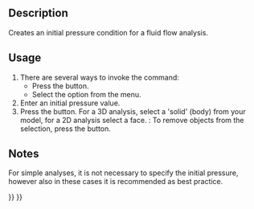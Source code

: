 <languages/>
<translate>

<!--T:4-->
{{Docnav
|[[FEM_ConstraintInitialFlowVelocity|Initial Flow Velocity Condition]]
|[[FEM_ConstraintFlowVelocity|Flow Velocity Boundary Condition]]
|[[FEM_Workbench|FEM]]
|IconL=FEM_ConstraintInitialFlowVelocity.svg
|IconR=FEM_ConstraintFlowVelocity.svg
|IconC=Workbench_FEM.svg
}}

<!--T:1-->
{{GuiCommandContainer|
{{GuiCommand
|Name=FEM ConstraintInitialPressure
|MenuLocation=Model → Fluid Boundary Conditions → Initial Pressure Condition
|Workbenches=[[FEM_Workbench|FEM]]
|Version=0.21
|SeeAlso=[[FEM_ConstraintInitialFlowVelocity|FEM Constraint initial flow velocity]]
}}
{{GuiCommandFemInfo
|Solvers=Elmer
}}
}}

==Description== <!--T:8-->

<!--T:2-->
Creates an initial pressure condition for a fluid flow analysis.

==Usage== <!--T:10--> 

<!--T:9-->
# There are several ways to invoke the command:
#* Press the {{Button|[[Image:FEM_ConstraintInitialPressure.svg|16px]] [[FEM_ConstraintInitialPressure|Initial Pressure Condition]]}} button.
#* Select the {{MenuCommand|Model → Fluid Boundary Conditions → [[Image:FEM_ConstraintInitialPressure.svg|16px]] Initial Pressure Condition}} option from the menu.
# Enter an initial pressure value.
# Press the {{Button|Add}} button. For a 3D analysis, select a 'solid' (body) from your model, for a 2D analysis select a face. {{Version|1.1}}: To remove objects from the selection, press the {{Button|Remove}} button.

==Notes== <!--T:13--> 

<!--T:14-->
For simple analyses, it is not necessary to specify the initial pressure, however also in these cases it is recommended as best practice.


<!--T:5-->
{{Docnav
|[[FEM_ConstraintInitialFlowVelocity|Initial Flow Velocity Condition]]
|[[FEM_ConstraintFlowVelocity|Flow Velocity Boundary Condition]]
|[[FEM_Workbench|FEM]]
|IconL=FEM_ConstraintInitialFlowVelocity.svg
|IconR=FEM_ConstraintFlowVelocity.svg
|IconC=Workbench_FEM.svg
}}

</translate>
{{FEM Tools navi{{#translation:}}}}
{{Userdocnavi{{#translation:}}}}
